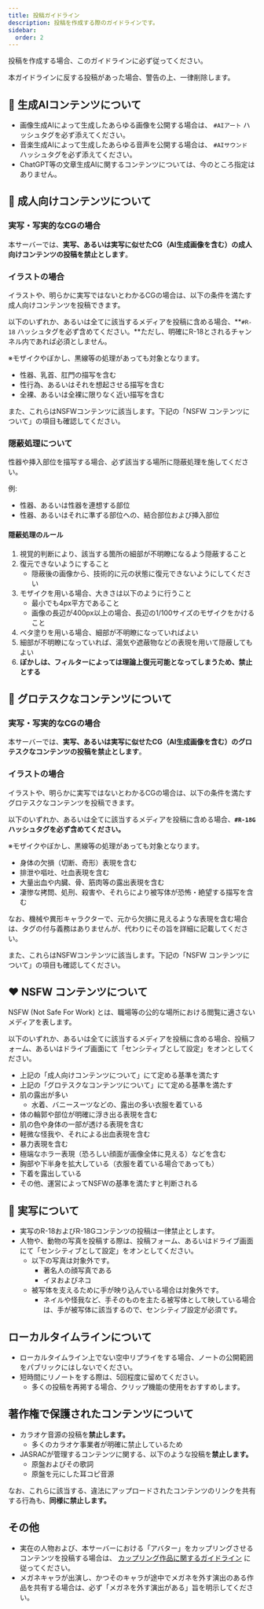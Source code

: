 ```yaml
---
title: 投稿ガイドライン
description: 投稿を作成する際のガイドラインです。
sidebar:
  order: 2
---
```


<Stub />

投稿を作成する場合、このガイドラインに必ず従ってください。

本ガイドラインに反する投稿があった場合、警告の上、一律削除します。

## 🤖 生成AIコンテンツについて

- 画像生成AIによって生成したあらゆる画像を公開する場合は、 `#AIアート` ハッシュタグを必ず添えてください。
- 音楽生成AIによって生成したあらゆる音声を公開する場合は、 `#AIサウンド` ハッシュタグを必ず添えてください。
- ChatGPT等の文章生成AIに関するコンテンツについては、今のところ指定はありません。

## 🔞 成人向けコンテンツについて

### 実写・写実的なCGの場合

本サーバーでは、**実写、あるいは実写に似せたCG（AI生成画像を含む）の成人向けコンテンツの投稿を禁止とします**。

### イラストの場合

イラストや、明らかに実写ではないとわかるCGの場合は、以下の条件を満たす成人向けコンテンツを投稿できます。

以下のいずれか、あるいは全てに該当するメディアを投稿に含める場合、**`#R-18` ハッシュタグを必ず含めてください。**ただし、明確にR-18とされるチャンネル内であれば必須としません。

※モザイクやぼかし、黒線等の処理があっても対象となります。

- 性器、乳首、肛門の描写を含む
- 性行為、あるいはそれを想起させる描写を含む
- 全裸、あるいは全裸に限りなく近い描写を含む

また、これらはNSFWコンテンツに該当します。下記の「NSFW コンテンツについて」の項目も確認してください。

### 隠蔽処理について

性器や挿入部位を描写する場合、必ず該当する場所に隠蔽処理を施してください。

例:

- 性器、あるいは性器を連想する部位
- 性器、あるいはそれに準ずる部位への、結合部位および挿入部位

#### 隠蔽処理のルール

1. 視覚的判断により、該当する箇所の細部が不明瞭になるよう隠蔽すること
2. 復元できないようにすること
    - 隠蔽後の画像から、技術的に元の状態に復元できないようにしてください
3. モザイクを用いる場合、大きさは以下のように行うこと
    - 最小でも4px平方であること
    - 画像の長辺が400px以上の場合、長辺の1/100サイズのモザイクをかけること
4. ベタ塗りを用いる場合、細部が不明瞭になっていればよい
5. 細部が不明瞭になっていれば、湯気や遮蔽物などの表現を用いて隠蔽してもよい
6. **ぼかしは、フィルターによっては理論上復元可能となってしまうため、禁止とする**

## 🔪 グロテスクなコンテンツについて

### 実写・写実的なCGの場合

本サーバーでは、**実写、あるいは実写に似せたCG（AI生成画像を含む）のグロテスクなコンテンツの投稿を禁止とします**。

### イラストの場合

イラストや、明らかに実写ではないとわかるCGの場合は、以下の条件を満たすグロテスクなコンテンツを投稿できます。

以下のいずれか、あるいは全てに該当するメディアを投稿に含める場合、**`#R-18G` ハッシュタグを必ず含めてください。**

※モザイクやぼかし、黒線等の処理があっても対象となります。

- 身体の欠損（切断、奇形）表現を含む
- 排泄や嘔吐、吐血表現を含む
- 大量出血や内臓、骨、筋肉等の露出表現を含む
- 凄惨な拷問、処刑、殺害や、それらにより被写体が恐怖・絶望する描写を含む

なお、機械や異形キャラクターで、元から欠損に見えるような表現を含む場合は、タグの付与義務はありませんが、代わりにその旨を詳細に記載してください。

また、これらはNSFWコンテンツに該当します。下記の「NSFW コンテンツについて」の項目も確認してください。

## ❤️ NSFW コンテンツについて

NSFW (Not Safe For Work) とは、職場等の公的な場所における閲覧に適さないメディアを表します。

以下のいずれか、あるいは全てに該当するメディアを投稿に含める場合、投稿フォーム、あるいはドライブ画面にて「センシティブとして設定」をオンとしてください。

- 上記の「成人向けコンテンツについて」にて定める基準を満たす
- 上記の「グロテスクなコンテンツについて」にて定める基準を満たす
- 肌の露出が多い
    - 水着、バニースーツなどの、露出の多い衣服を着ている
- 体の輪郭や部位が明確に浮き出る表現を含む
- 肌の色や身体の一部が透ける表現を含む
- 軽微な怪我や、それによる出血表現を含む
- 暴力表現を含む
- 極端なホラー表現（恐ろしい顔面が画像全体に見える）などを含む
- 胸部や下半身を拡大している（衣服を着ている場合であっても）
- 下着を露出している
- その他、運営によってNSFWの基準を満たすと判断される

## 🤳 実写について

- 実写のR-18およびR-18Gコンテンツの投稿は一律禁止とします。
- 人物や、動物の写真を投稿する際は、投稿フォーム、あるいはドライブ画面にて「センシティブとして設定」をオンとしてください。
    - 以下の写真は対象外です。
        - 著名人の顔写真である
        - イヌおよびネコ
    - 被写体を支えるために手が映り込んでいる場合は対象外です。
        - ネイルや怪我など、手そのものを主たる被写体として映している場合は、手が被写体に該当するので、センシティブ設定が必須です。

## ローカルタイムラインについて

- ローカルタイムライン上でない空中リプライをする場合、ノートの公開範囲をパブリックにはしないでください。
- 短時間にリノートをする際は、5回程度に留めてください。
    - 多くの投稿を再掲する場合、クリップ機能の使用をおすすめします。

## 著作権で保護されたコンテンツについて

- カラオケ音源の投稿を**禁止します。**
    - 多くのカラオケ事業者が明確に禁止しているため
- JASRACが管理するコンテンツに関する、以下のような投稿を**禁止します。**
    - 原盤およびその歌詞
    - 原盤を元にした耳コピ音源

なお、これらに該当する、違法にアップロードされたコンテンツのリンクを共有する行為も、**同様に禁止します。**

## その他

- 実在の人物および、本サーバーにおける「アバター」をカップリングさせるコンテンツを投稿する場合は、 [カップリング作品に関するガイドライン](/guidelines/cp) に従ってください。
- メガネキャラが出演し、かつそのキャラが途中でメガネを外す演出のある作品を共有する場合は、必ず「メガネを外す演出がある」旨を明示してください。